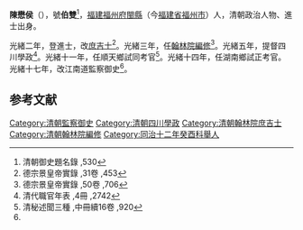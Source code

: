 '''陳懋侯'''（{{bd|1837年||1892年|catIdx=}}），號'''伯雙'''<ref name="#1">清朝御史題名錄 ,530</ref>，[[福建|福建]][[福州府|福州府]][[閩縣|閩縣]]（今[[福建省|福建省]][[福州市|福州市]]）人，清朝政治人物、進士出身。

光緒二年，登進士，改[[庶吉士|庶吉士]]<ref>德宗景皇帝實錄 ,31卷 ,453</ref>。光緒三年，任[[翰林院|翰林院]][[編修|編修]]<ref>德宗景皇帝實錄 ,50卷 ,706</ref>。光緒五年，提督四川學政<ref>清代職官年表 ,4冊 ,2742</ref>。光緒十一年，任順天鄉試同考官<ref>清秘述聞三種 ,中冊續16卷 ,920</ref>。光緒十四年，任湖南鄉試正考官。光緒十七年，改江南道監察御史<ref name="#1"/>。

==参考文献==
{{reflist}}
{{清朝人物小作品}}
{{螺洲陳氏}}
{{光緒二年丙子恩科殿試金榜}}
[[Category:清朝監察御史|Category:清朝監察御史]]
[[Category:清朝四川學政|Category:清朝四川學政]]
[[Category:清朝翰林院庶吉士|Category:清朝翰林院庶吉士]]
[[Category:清朝翰林院編修|Category:清朝翰林院編修]]
[[Category:同治十二年癸酉科舉人|Category:同治十二年癸酉科舉人]]